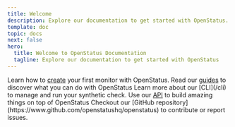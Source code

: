 ```yaml
---
title: Welcome
description: Explore our documentation to get started with OpenStatus.
template: doc
topic: docs
next: false
hero:
  title: Welcome to OpenStatus Documentation
  tagline: Explore our documentation to get started with OpenStatus
---
```



<CardGrid >
	<Card title="Synthetic Monitoring" icon="open-book">
		Learn how to <a href="/monitoring/create-monitor">create</a> your first monitor with OpenStatus.
	</Card>
	<Card title="Guides " icon="rocket">
		Read our <a href="guides/introduction/">guides</a> to discover what you can do with OpenStatus
	</Card>
	<Card title="CLI" icon="seti:shell">
		Learn more about our [CLI](/cli) to manage and run your synthetic check.
	</Card>
	<Card title="API Reference" icon="puzzle">
		Use our <a href="https://api.openstatus.dev/v1">API</a> to build amazing things on top of OpenStatus
	</Card>
	<Card title="Open Source" icon="seti:github">
		Checkout our [GitHub repository](https://www.github.com/openstatushq/openstatus) to contribute or report issues.
	</Card>
</CardGrid>
